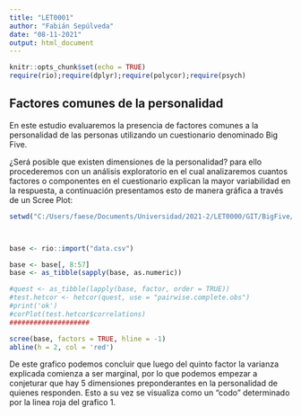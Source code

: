 ---
title: "LET0001"
author: "Fabián Sepúlveda"
date: "08-11-2021"
output: html_document
---

```{r setup, include=FALSE}
knitr::opts_chunk$set(echo = TRUE)
require(rio);require(dplyr);require(polycor);require(psych)
```

## Factores comunes de la personalidad

En este estudio evaluaremos la presencia de factores comunes a la personalidad de las personas utilizando un cuestionario denominado Big Five.

¿Será posible que existen dimensiones de la personalidad? para ello procederemos con un análisis exploratorio en el cual analizaremos cuantos factores o componentes en el cuestionario explican la mayor variabilidad en la respuesta, a continuación presentamos esto de manera gráfica a través de un Scree Plot:


```{r pressure, echo=FALSE}
setwd("C:/Users/faese/Documents/Universidad/2021-2/LET0000/GIT/BigFive/data")



base <- rio::import("data.csv")

base <- base[, 8:57]
base <- as_tibble(sapply(base, as.numeric))

#quest <- as_tibble(lapply(base, factor, order = TRUE))
#test.hetcor <- hetcor(quest, use = "pairwise.complete.obs")
#print('ok')
#corPlot(test.hetcor$correlations)
####################

scree(base, factors = TRUE, hline = -1)
abline(h = 2, col = 'red')

```

De este grafico podemos concluir que luego del quinto factor la varianza explicada comienza a ser marginal, por lo que podemos empezar a conjeturar que hay 5 dimensiones preponderantes en la personalidad de quienes responden. Esto a su vez se visualiza como un "codo" determinado por la linea roja del grafico 1.

